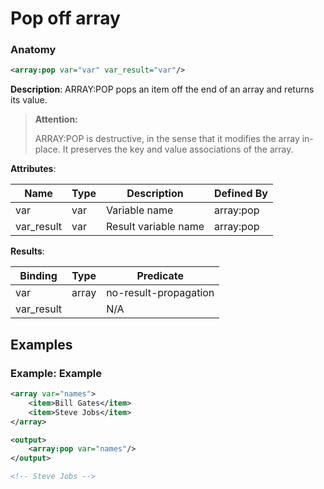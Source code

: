 # Pop off array

### Anatomy

```xml
<array:pop var="var" var_result="var"/>
```

 **Description**:
 ARRAY:POP pops an item off the end of an array and returns its value.


> **Attention:**
>
> ARRAY:POP is destructive, in the sense that it modifies the array in-place. It preserves the key and value associations of the array.

**Attributes**:

| Name | Type | Description | Defined By |
| ---- | ---- | ----------- | ---------- |
| var | var | Variable name | array:pop |
| var_result | var | Result variable name | array:pop |


**Results**:

| Binding | Type | Predicate |
| ------- | ---- | --------- |
| var | array | no-result-propagation |
| var_result |  | N/A |


## Examples

### Example: Example

```xml
<array var="names">
	<item>Bill Gates</item>
	<item>Steve Jobs</item>
</array>

<output>
	<array:pop var="names"/>
</output>

<!-- Steve Jobs -->
```

